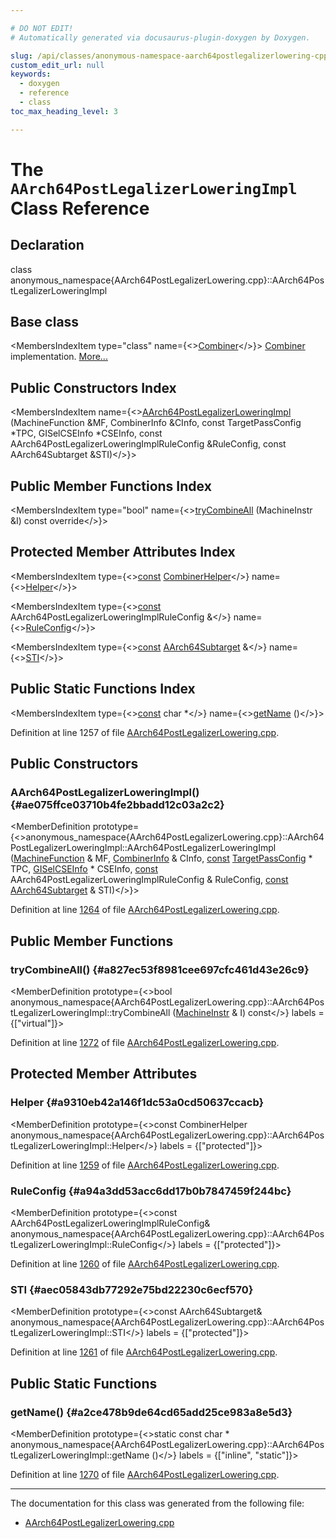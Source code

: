 ```yaml
---

# DO NOT EDIT!
# Automatically generated via docusaurus-plugin-doxygen by Doxygen.

slug: /api/classes/anonymous-namespace-aarch64postlegalizerlowering-cpp-/aarch64postlegalizerloweringimpl
custom_edit_url: null
keywords:
  - doxygen
  - reference
  - class
toc_max_heading_level: 3

---
```





# The `AArch64PostLegalizerLoweringImpl` Class Reference

<DoxygenPage pluginConfig={pluginConfig}>



## Declaration

<CodeBlock>class anonymous_namespace{AArch64PostLegalizerLowering.cpp}::AArch64PostLegalizerLoweringImpl</CodeBlock>

## Base class

<MembersIndex>

<MembersIndexItem
  type="class"
  name={<><a href="/docs/api/classes/llvm/combiner">Combiner</a></>}>
<a href="/docs/api/classes/llvm/combiner">Combiner</a> implementation. <a href="/docs/api/classes/llvm/combiner/#details">More...</a>
</MembersIndexItem>

</MembersIndex>

## Public Constructors Index

<MembersIndex>

<MembersIndexItem
  name={<><a href="#ae075ffce03710b4fe2bbadd12c03a2c2">AArch64PostLegalizerLoweringImpl</a> (MachineFunction &amp;MF, CombinerInfo &amp;CInfo, const TargetPassConfig &#42;TPC, GISelCSEInfo &#42;CSEInfo, const AArch64PostLegalizerLoweringImplRuleConfig &amp;RuleConfig, const AArch64Subtarget &amp;STI)</>}>
</MembersIndexItem>

</MembersIndex>

## Public Member Functions Index

<MembersIndex>

<MembersIndexItem
  type="bool"
  name={<><a href="#a827ec53f8981cee697cfc461d43e26c9">tryCombineAll</a> (MachineInstr &amp;I) const override</>}>
</MembersIndexItem>

</MembersIndex>

## Protected Member Attributes Index

<MembersIndex>

<MembersIndexItem
  type={<><a href="/docs/api/files/lib/lib/target/lib/target/aarch64/aarch64promoteconstant-cpp/#a90f8350fecae261c25be85d38b451bff">const</a> <a href="/docs/api/classes/llvm/combinerhelper">CombinerHelper</a></>}
  name={<><a href="#a9310eb42a146f1dc53a0cd50637ccacb">Helper</a></>}>
</MembersIndexItem>

<MembersIndexItem
  type={<><a href="/docs/api/files/lib/lib/target/lib/target/aarch64/aarch64promoteconstant-cpp/#a90f8350fecae261c25be85d38b451bff">const</a> AArch64PostLegalizerLoweringImplRuleConfig &amp;</>}
  name={<><a href="#a94a3dd53acc6dd17b0b7847459f244bc">RuleConfig</a></>}>
</MembersIndexItem>

<MembersIndexItem
  type={<><a href="/docs/api/files/lib/lib/target/lib/target/aarch64/aarch64promoteconstant-cpp/#a90f8350fecae261c25be85d38b451bff">const</a> <a href="/docs/api/classes/llvm/aarch64subtarget">AArch64Subtarget</a> &amp;</>}
  name={<><a href="#aec05843db77292e75bd22230c6ecf570">STI</a></>}>
</MembersIndexItem>

</MembersIndex>

## Public Static Functions Index

<MembersIndex>

<MembersIndexItem
  type={<><a href="/docs/api/files/lib/lib/target/lib/target/aarch64/aarch64promoteconstant-cpp/#a90f8350fecae261c25be85d38b451bff">const</a> char &#42;</>}
  name={<><a href="#a2ce478b9de64cd65add25ce983a8e5d3">getName</a> ()</>}>
</MembersIndexItem>

</MembersIndex>


Definition at line 1257 of file <a href="/docs/api/files/lib/lib/target/lib/target/aarch64/lib/target/aarch64/gisel/aarch64postlegalizerlowering-cpp">AArch64PostLegalizerLowering.cpp</a>.

<SectionDefinition>

## Public Constructors

### AArch64PostLegalizerLoweringImpl() {#ae075ffce03710b4fe2bbadd12c03a2c2}

<MemberDefinition
  prototype={<>anonymous&#95;namespace&#123;AArch64PostLegalizerLowering.cpp&#125;::AArch64PostLegalizerLoweringImpl::AArch64PostLegalizerLoweringImpl (<a href="/docs/api/classes/llvm/machinefunction">MachineFunction</a> &amp; MF, <a href="/docs/api/structs/llvm/combinerinfo">CombinerInfo</a> &amp; CInfo, <a href="/docs/api/files/lib/lib/target/lib/target/aarch64/aarch64promoteconstant-cpp/#a90f8350fecae261c25be85d38b451bff">const</a> <a href="/docs/api/classes/llvm/targetpassconfig">TargetPassConfig</a> &#42; TPC, <a href="/docs/api/classes/llvm/giselcseinfo">GISelCSEInfo</a> &#42; CSEInfo, <a href="/docs/api/files/lib/lib/target/lib/target/aarch64/aarch64promoteconstant-cpp/#a90f8350fecae261c25be85d38b451bff">const</a> AArch64PostLegalizerLoweringImplRuleConfig &amp; RuleConfig, <a href="/docs/api/files/lib/lib/target/lib/target/aarch64/aarch64promoteconstant-cpp/#a90f8350fecae261c25be85d38b451bff">const</a> <a href="/docs/api/classes/llvm/aarch64subtarget">AArch64Subtarget</a> &amp; STI)</>}>

Definition at line <a href="/docs/api/files/lib/lib/target/lib/target/aarch64/lib/target/aarch64/gisel/aarch64postlegalizerlowering-cpp/#l01264">1264</a> of file <a href="/docs/api/files/lib/lib/target/lib/target/aarch64/lib/target/aarch64/gisel/aarch64postlegalizerlowering-cpp">AArch64PostLegalizerLowering.cpp</a>.
</MemberDefinition>

</SectionDefinition>

<SectionDefinition>

## Public Member Functions

### tryCombineAll() {#a827ec53f8981cee697cfc461d43e26c9}

<MemberDefinition
  prototype={<>bool anonymous&#95;namespace&#123;AArch64PostLegalizerLowering.cpp&#125;::AArch64PostLegalizerLoweringImpl::tryCombineAll (<a href="/docs/api/classes/llvm/machineinstr">MachineInstr</a> &amp; I) const</>}
  labels = {["virtual"]}>

Definition at line <a href="/docs/api/files/lib/lib/target/lib/target/aarch64/lib/target/aarch64/gisel/aarch64postlegalizerlowering-cpp/#l01272">1272</a> of file <a href="/docs/api/files/lib/lib/target/lib/target/aarch64/lib/target/aarch64/gisel/aarch64postlegalizerlowering-cpp">AArch64PostLegalizerLowering.cpp</a>.
</MemberDefinition>

</SectionDefinition>

<SectionDefinition>

## Protected Member Attributes

### Helper {#a9310eb42a146f1dc53a0cd50637ccacb}

<MemberDefinition
  prototype={<>const CombinerHelper anonymous&#95;namespace&#123;AArch64PostLegalizerLowering.cpp&#125;::AArch64PostLegalizerLoweringImpl::Helper</>}
  labels = {["protected"]}>

Definition at line <a href="/docs/api/files/lib/lib/target/lib/target/aarch64/lib/target/aarch64/gisel/aarch64postlegalizerlowering-cpp/#l01259">1259</a> of file <a href="/docs/api/files/lib/lib/target/lib/target/aarch64/lib/target/aarch64/gisel/aarch64postlegalizerlowering-cpp">AArch64PostLegalizerLowering.cpp</a>.
</MemberDefinition>

### RuleConfig {#a94a3dd53acc6dd17b0b7847459f244bc}

<MemberDefinition
  prototype={<>const AArch64PostLegalizerLoweringImplRuleConfig&amp; anonymous&#95;namespace&#123;AArch64PostLegalizerLowering.cpp&#125;::AArch64PostLegalizerLoweringImpl::RuleConfig</>}
  labels = {["protected"]}>

Definition at line <a href="/docs/api/files/lib/lib/target/lib/target/aarch64/lib/target/aarch64/gisel/aarch64postlegalizerlowering-cpp/#l01260">1260</a> of file <a href="/docs/api/files/lib/lib/target/lib/target/aarch64/lib/target/aarch64/gisel/aarch64postlegalizerlowering-cpp">AArch64PostLegalizerLowering.cpp</a>.
</MemberDefinition>

### STI {#aec05843db77292e75bd22230c6ecf570}

<MemberDefinition
  prototype={<>const AArch64Subtarget&amp; anonymous&#95;namespace&#123;AArch64PostLegalizerLowering.cpp&#125;::AArch64PostLegalizerLoweringImpl::STI</>}
  labels = {["protected"]}>

Definition at line <a href="/docs/api/files/lib/lib/target/lib/target/aarch64/lib/target/aarch64/gisel/aarch64postlegalizerlowering-cpp/#l01261">1261</a> of file <a href="/docs/api/files/lib/lib/target/lib/target/aarch64/lib/target/aarch64/gisel/aarch64postlegalizerlowering-cpp">AArch64PostLegalizerLowering.cpp</a>.
</MemberDefinition>

</SectionDefinition>

<SectionDefinition>

## Public Static Functions

### getName() {#a2ce478b9de64cd65add25ce983a8e5d3}

<MemberDefinition
  prototype={<>static const char &#42; anonymous&#95;namespace&#123;AArch64PostLegalizerLowering.cpp&#125;::AArch64PostLegalizerLoweringImpl::getName ()</>}
  labels = {["inline", "static"]}>

Definition at line <a href="/docs/api/files/lib/lib/target/lib/target/aarch64/lib/target/aarch64/gisel/aarch64postlegalizerlowering-cpp/#l01270">1270</a> of file <a href="/docs/api/files/lib/lib/target/lib/target/aarch64/lib/target/aarch64/gisel/aarch64postlegalizerlowering-cpp">AArch64PostLegalizerLowering.cpp</a>.
</MemberDefinition>

</SectionDefinition>

<hr/>

The documentation for this class was generated from the following file:

<ul>
<li><a href="/docs/api/files/lib/lib/target/lib/target/aarch64/lib/target/aarch64/gisel/aarch64postlegalizerlowering-cpp">AArch64PostLegalizerLowering.cpp</a></li>
</ul>

</DoxygenPage>
